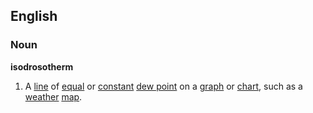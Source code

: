 ==English==
===Noun===
'''isodrosotherm'''
#A [[line]] of [[equal]] or [[constant]] [[dew point]] on a [[graph]] or [[chart]], such as a [[weather]] [[map]].
